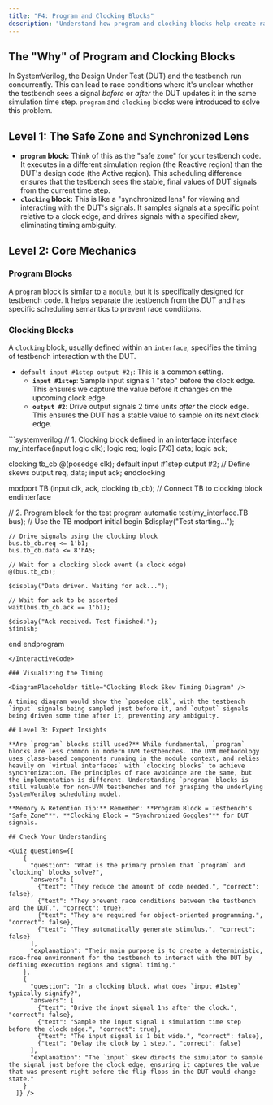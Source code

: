 ```yaml
---
title: "F4: Program and Clocking Blocks"
description: "Understand how program and clocking blocks help create race-free testbenches by separating the testbench from the DUT and defining clear timing for signal interaction."
---
```



## The "Why" of Program and Clocking Blocks

In SystemVerilog, the Design Under Test (DUT) and the testbench run concurrently. This can lead to race conditions where it's unclear whether the testbench sees a signal *before* or *after* the DUT updates it in the same simulation time step. `program` and `clocking` blocks were introduced to solve this problem.

## Level 1: The Safe Zone and Synchronized Lens

- **`program` block:** Think of this as the "safe zone" for your testbench code. It executes in a different simulation region (the Reactive region) than the DUT's design code (the Active region). This scheduling difference ensures that the testbench sees the stable, final values of DUT signals from the current time step.
- **`clocking` block:** This is like a "synchronized lens" for viewing and interacting with the DUT's signals. It samples signals at a specific point relative to a clock edge, and drives signals with a specified skew, eliminating timing ambiguity.

## Level 2: Core Mechanics

### Program Blocks

A `program` block is similar to a `module`, but it is specifically designed for testbench code. It helps separate the testbench from the DUT and has specific scheduling semantics to prevent race conditions.

### Clocking Blocks

A `clocking` block, usually defined within an `interface`, specifies the timing of testbench interaction with the DUT.

- `default input #1step output #2;`: This is a common setting.
  - **`input #1step`**: Sample input signals 1 "step" before the clock edge. This ensures we capture the value before it changes on the upcoming clock edge.
  - **`output #2`**: Drive output signals 2 time units *after* the clock edge. This ensures the DUT has a stable value to sample on its next clock edge.

<InteractiveCode>
```systemverilog
// 1. Clocking block defined in an interface
interface my_interface(input logic clk);
  logic        req;
  logic [7:0]  data;
  logic        ack;

  clocking tb_cb @(posedge clk);
    default input #1step output #2; // Define skews
    output req, data;
    input  ack;
  endclocking

  modport TB (input clk, ack, clocking tb_cb); // Connect TB to clocking block
endinterface

// 2. Program block for the test
program automatic test(my_interface.TB bus); // Use the TB modport
  initial begin
    $display("Test starting...");

    // Drive signals using the clocking block
    bus.tb_cb.req <= 1'b1;
    bus.tb_cb.data <= 8'hA5;

    // Wait for a clocking block event (a clock edge)
    @(bus.tb_cb);

    $display("Data driven. Waiting for ack...");

    // Wait for ack to be asserted
    wait(bus.tb_cb.ack == 1'b1);

    $display("Ack received. Test finished.");
    $finish;
  end
endprogram
```
</InteractiveCode>

### Visualizing the Timing

<DiagramPlaceholder title="Clocking Block Skew Timing Diagram" />

A timing diagram would show the `posedge clk`, with the testbench `input` signals being sampled just before it, and `output` signals being driven some time after it, preventing any ambiguity.

## Level 3: Expert Insights

**Are `program` blocks still used?** While fundamental, `program` blocks are less common in modern UVM testbenches. The UVM methodology uses class-based components running in the module context, and relies heavily on `virtual interfaces` with `clocking blocks` to achieve synchronization. The principles of race avoidance are the same, but the implementation is different. Understanding `program` blocks is still valuable for non-UVM testbenches and for grasping the underlying SystemVerilog scheduling model.

**Memory & Retention Tip:** Remember: **Program Block = Testbench's "Safe Zone"**. **Clocking Block = "Synchronized Goggles"** for DUT signals.

## Check Your Understanding

<Quiz questions={[
    {
      "question": "What is the primary problem that `program` and `clocking` blocks solve?",
      "answers": [
        {"text": "They reduce the amount of code needed.", "correct": false},
        {"text": "They prevent race conditions between the testbench and the DUT.", "correct": true},
        {"text": "They are required for object-oriented programming.", "correct": false},
        {"text": "They automatically generate stimulus.", "correct": false}
      ],
      "explanation": "Their main purpose is to create a deterministic, race-free environment for the testbench to interact with the DUT by defining execution regions and signal timing."
    },
    {
      "question": "In a clocking block, what does `input #1step` typically signify?",
      "answers": [
        {"text": "Drive the input signal 1ns after the clock.", "correct": false},
        {"text": "Sample the input signal 1 simulation time step before the clock edge.", "correct": true},
        {"text": "The input signal is 1 bit wide.", "correct": false},
        {"text": "Delay the clock by 1 step.", "correct": false}
      ],
      "explanation": "The `input` skew directs the simulator to sample the signal just before the clock edge, ensuring it captures the value that was present right before the flip-flops in the DUT would change state."
    }
  ]} />
